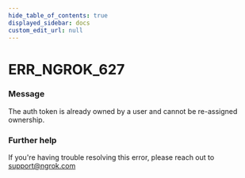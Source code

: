 ```yaml
---
hide_table_of_contents: true
displayed_sidebar: docs
custom_edit_url: null
---
```



# ERR_NGROK_627

### Message

The auth token is already owned by a user and cannot be re-assigned ownership.

### Further help

If you're having trouble resolving this error, please reach out to [support@ngrok.com](mailto:support@ngrok.com?subject=Help%20with%20ERR_NGROK_627)

<ErrorDetails error="err_ngrok_627" />
